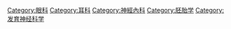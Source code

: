[[Category:眼科|Category:眼科]]
[[Category:耳科|Category:耳科]]
[[Category:神經內科|Category:神經內科]]
[[Category:胚胎学|Category:胚胎学]]
[[Category:发育神经科学|Category:发育神经科学]]